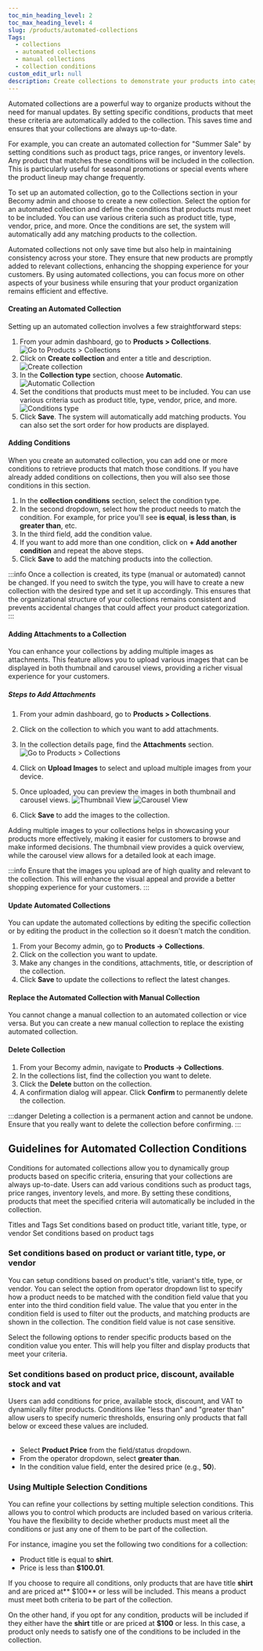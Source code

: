 ```yaml
---
toc_min_heading_level: 2
toc_max_heading_level: 4
slug: /products/automated-collections
Tags: 
  - collections
  - automated collections
  - manual collections
  - collection conditions 
custom_edit_url: null
description: Create collections to demonstrate your products into categories
---
```



Automated collections are a powerful way to organize products without the need for manual updates. By setting specific conditions, products that meet these criteria are automatically added to the collection. This saves time and ensures that your collections are always up-to-date.

For example, you can create an automated collection for "Summer Sale" by setting conditions such as product tags, price ranges, or inventory levels. Any product that matches these conditions will be included in the collection. This is particularly useful for seasonal promotions or special events where the product lineup may change frequently.

To set up an automated collection, go to the Collections section in your Becomy admin and choose to create a new collection. Select the option for an automated collection and define the conditions that products must meet to be included. You can use various criteria such as product title, type, vendor, price, and more. Once the conditions are set, the system will automatically add any matching products to the collection.

Automated collections not only save time but also help in maintaining consistency across your store. They ensure that new products are promptly added to relevant collections, enhancing the shopping experience for your customers. By using automated collections, you can focus more on other aspects of your business while ensuring that your product organization remains efficient and effective.

#### Creating an Automated Collection

Setting up an automated collection involves a few straightforward steps:

1. From your admin dashboard, go to **Products > Collections**.
   <Image 
     className="flex justify-start items-center"
     src="/img/collections/collections-sidenav.png" 
     alt="Go to Products > Collections" 
   />
2. Click on **Create collection** and enter a title and description.
   <Image 
     className="flex justify-start items-center w-3/5"
     src="/img/collections/title-description.png" 
     alt="Create collection" 
   />
3. In the **Collection type** section, choose **Automatic**.
   <Image 
     className="flex justify-start items-center w-3/5"
     src="/img/collections/automated.png" 
     alt="Automatic Collection" 
   />
4. Set the conditions that products must meet to be included. You can use various criteria such as product title, type, vendor, price, and more.
   <Image 
     className="flex justify-start items-center w-3/5"
     src="/img/collections/conditions-type.png" 
     alt="Conditions type" 
   />
5. Click **Save**. The system will automatically add matching products. You can also set the sort order for how products are displayed.

#### Adding Conditions

When you create an automated collection, you can add one or more conditions to retrieve products that match those conditions. If you have already added conditions on collections, then you will also see those conditions in this section.

1. In the **collection conditions** section, select the condition type.
2. In the second dropdown, select how the product needs to match the condition. For example, for price you'll see **is equal**, **is less than**, **is greater than**, etc.
3. In the third field, add the condition value.
4. If you want to add more than one condition, click on **+ Add another condition** and repeat the above steps.
5. Click **Save** to add the matching products into the collection.

:::info
Once a collection is created, its type (manual or automated) cannot be changed. If you need to switch the type, you will have to create a new collection with the desired type and set it up accordingly. This ensures that the organizational structure of your collections remains consistent and prevents accidental changes that could affect your product categorization.
:::

#### Adding Attachments to a Collection

You can enhance your collections by adding multiple images as attachments. This feature allows you to upload various images that can be displayed in both thumbnail and carousel views, providing a richer visual experience for your customers.

##### Steps to Add Attachments

1. From your admin dashboard, go to **Products > Collections**.
2. Click on the collection to which you want to add attachments.
3. In the collection details page, find the **Attachments** section.
   <Image 
     className="flex justify-start items-center shadow-md"
     src="/img/collections/attachments.png" 
     alt="Go to Products > Collections" 
   />

4. Click on **Upload Images** to select and upload multiple images from your device.
5. Once uploaded, you can preview the images in both thumbnail and carousel views.
   <Image 
     className="flex justify-start items-center w-3/5 shadow-md"
     src="/img/collections/attachment-thubmnail.png" 
     alt="Thumbnail View" 
   />
   <Image 
     className="flex justify-start items-center w-3/5 shadow-md"
     src="/img/collections/attachment-carousel.png" 
     alt="Carousel View" 
   />

6. Click **Save** to add the images to the collection.

Adding multiple images to your collections helps in showcasing your products more effectively, making it easier for customers to browse and make informed decisions. The thumbnail view provides a quick overview, while the carousel view allows for a detailed look at each image.

:::info
Ensure that the images you upload are of high quality and relevant to the collection. This will enhance the visual appeal and provide a better shopping experience for your customers.
:::



#### Update Automated Collections

You can update the automated collections by editing the specific collection or by editing the product in the collection so it doesn't match the condition.

1. From your Becomy admin, go to **Products -> Collections**.
2. Click on the collection you want to update.
3. Make any changes in the conditions, attachments, title, or description of the collection.
4. Click **Save** to update the collections to reflect the latest changes.

#### Replace the Automated Collection with Manual Collection

You cannot change a manual collection to an automated collection or vice versa. But you can create a new manual collection to replace the existing automated collection.

#### Delete Collection

1. From your Becomy admin, navigate to **Products -> Collections**.
2. In the collections list, find the collection you want to delete.
3. Click the **Delete** button on the collection.
4. A confirmation dialog will appear. Click **Confirm** to permanently delete the collection.

:::danger
Deleting a collection is a permanent action and cannot be undone. Ensure that you really want to delete the collection before confirming.
:::

## Guidelines for Automated Collection Conditions

Conditions for automated collections allow you to dynamically group products based on specific criteria, ensuring that your collections are always up-to-date. 
Users can add various conditions such as product tags, price ranges, inventory levels, and more. By setting these conditions, products that meet the specified criteria will automatically 
be included in the collection.


Titles and Tags
Set conditions based on product title, variant title, type, or vendor
Set conditions based on product tags



### Set conditions based on product or variant title, type, or vendor

You can setup conditions  based on product's title, variant's title, type, or vendor. You can select the option from operator dropdown list to specify how a 
product needs to be matched with the condition field value that you enter into the third condition field value. The value that you enter in the condition field is 
used to filter out the products, and matching products are shown in the collection. The condition field value is not case sensitive.

Select the following options to render specific products based on the condition value you enter.
This will help you filter and display products that meet your criteria.

<Table
  headers={["Term", "Description"]}
  rows={[
		["contains", "Product title, category, variant title, product meta title, meta keywords, and product vendor contains the value you enter. For now, you can enter at least one character and the values you enter can't have start or end spaces."],
		["starts with", "The value starts with the specified characters."],
		["ends with", "The value ends with the specified characters."],
		["is not", "The value does not match the specified characters."],
		["is equal to", "The value matches the value you enter exactly."]
	]}
/>


### Set conditions based on product price, discount, available stock and vat

Users can add conditions for price, available stock, discount, and VAT to dynamically filter products. Conditions like "less than" and "greater than" allow users to specify numeric thresholds, ensuring only products that fall below or exceed these values are included.

<Table
  headers={["Term", "Description"]}
  rows={[
		["is equal", "The value matches the value you enter exactly."],
		["is not equal", "The value doesn't matches the value you enter exactly"],
		["is greater than", "The product is greater than the value."],
		["is less than", "The product is less than the value."],
	]}
/>

- Select **Product Price** from the field/status dropdown.
- From the operator dropdown, select **greater than**.
- In the condition value field, enter the desired price (e.g., **50**).


### Using Multiple Selection Conditions

You can refine your collections by setting multiple selection conditions. This allows you to control which products are included based on various criteria. You have the flexibility to decide whether products must meet all the conditions or just any one of them to be part of the collection.

For instance, imagine you set the following two conditions for a collection:
- Product title is equal to **shirt**.
- Price is less than **$100.01**.

If you choose to require all conditions, only products that are have title **shirt** and are priced at** $100** or less will be included. This means a product must meet both criteria to be part of the collection.

On the other hand, if you opt for any condition, products will be included if they either have the **shirt** title or are priced at **$100** or less. In this case, a product only needs to satisfy one of the conditions to be included in the collection.